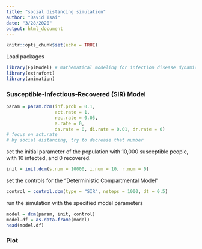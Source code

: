 ```yaml
---
title: "social distancing simulation"
author: "David Tsai"
date: "3/28/2020"
output: html_document
---
```


```r
knitr::opts_chunk$set(echo = TRUE)
```

Load packages
```r
library(EpiModel) # mathematical modeling for infection disease dynamics
library(extrafont)
library(animation) 
```

### Susceptible-Infectious-Recovered (SIR) Model
```r
param = param.dcm(inf.prob = 0.1, 
                  act.rate = 1, 
                  rec.rate = 0.05,
                  a.rate = 0, 
                  ds.rate = 0, di.rate = 0.01, dr.rate = 0)
# focus on act.rate
# by social distancing, try to decrease that number
```
set the initial parameter of the population with 10,000 susceptible people, with 10 infected, and 0 recovered.
```r
init = init.dcm(s.num = 10000, i.num = 10, r.num = 0)
```

set the controls for the "Deterministic Compartmental Model"
```r
control = control.dcm(type = "SIR", nsteps = 1000, dt = 0.5)
```

run the simulation with the specified model parameters
```r
model = dcm(param, init, control)
model.df = as.data.frame(model)
head(model.df)
```

### Plot
